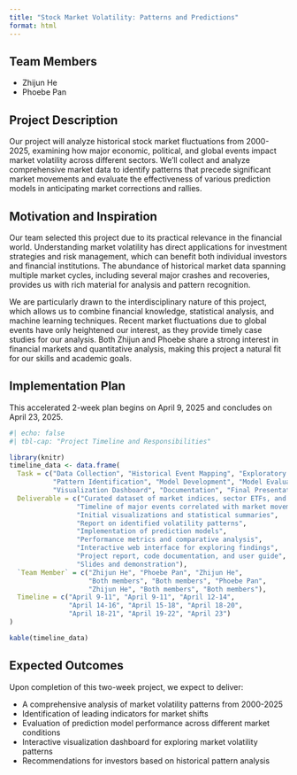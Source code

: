 ```yaml
---
title: "Stock Market Volatility: Patterns and Predictions"
format: html
---
```


## Team Members
- Zhijun He
- Phoebe Pan

## Project Description

Our project will analyze historical stock market fluctuations from 2000-2025, examining how major economic, political, and global events impact market volatility across different sectors. We'll collect and analyze comprehensive market data to identify patterns that precede significant market movements and evaluate the effectiveness of various prediction models in anticipating market corrections and rallies.

## Motivation and Inspiration

Our team selected this project due to its practical relevance in the financial world. Understanding market volatility has direct applications for investment strategies and risk management, which can benefit both individual investors and financial institutions. The abundance of historical market data spanning multiple market cycles, including several major crashes and recoveries, provides us with rich material for analysis and pattern recognition.

We are particularly drawn to the interdisciplinary nature of this project, which allows us to combine financial knowledge, statistical analysis, and machine learning techniques. Recent market fluctuations due to global events have only heightened our interest, as they provide timely case studies for our analysis. Both Zhijun and Phoebe share a strong interest in financial markets and quantitative analysis, making this project a natural fit for our skills and academic goals.

## Implementation Plan

This accelerated 2-week plan begins on April 9, 2025 and concludes on April 23, 2025.

```r
#| echo: false
#| tbl-cap: "Project Timeline and Responsibilities"

library(knitr)
timeline_data <- data.frame(
  Task = c("Data Collection", "Historical Event Mapping", "Exploratory Data Analysis", 
           "Pattern Identification", "Model Development", "Model Evaluation", 
           "Visualization Dashboard", "Documentation", "Final Presentation"),
  Deliverable = c("Curated dataset of market indices, sector ETFs, and volatility metrics",
                 "Timeline of major events correlated with market movements",
                 "Initial visualizations and statistical summaries",
                 "Report on identified volatility patterns",
                 "Implementation of prediction models",
                 "Performance metrics and comparative analysis",
                 "Interactive web interface for exploring findings",
                 "Project report, code documentation, and user guide",
                 "Slides and demonstration"),
  `Team Member` = c("Zhijun He", "Phoebe Pan", "Zhijun He", 
                    "Both members", "Both members", "Phoebe Pan", 
                    "Zhijun He", "Both members", "Both members"),
  Timeline = c("April 9-11", "April 9-11", "April 12-14", 
               "April 14-16", "April 15-18", "April 18-20", 
               "April 18-21", "April 19-22", "April 23")
)

kable(timeline_data)
```

## Expected Outcomes

Upon completion of this two-week project, we expect to deliver:

- A comprehensive analysis of market volatility patterns from 2000-2025
- Identification of leading indicators for market shifts
- Evaluation of prediction model performance across different market conditions
- Interactive visualization dashboard for exploring market volatility patterns
- Recommendations for investors based on historical pattern analysis